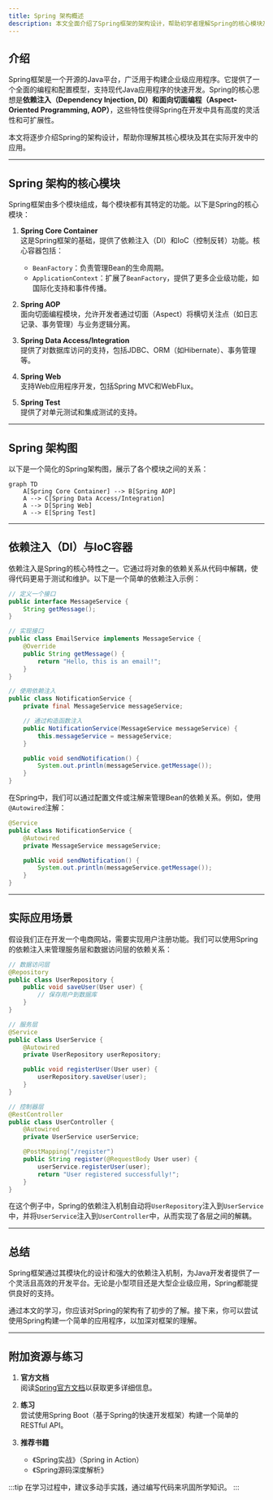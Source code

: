 ```yaml
---
title: Spring 架构概述
description: 本文全面介绍了Spring框架的架构设计，帮助初学者理解Spring的核心模块及其工作原理。
---
```


## 介绍

Spring框架是一个开源的Java平台，广泛用于构建企业级应用程序。它提供了一个全面的编程和配置模型，支持现代Java应用程序的快速开发。Spring的核心思想是**依赖注入（Dependency Injection, DI）**和**面向切面编程（Aspect-Oriented Programming, AOP）**，这些特性使得Spring在开发中具有高度的灵活性和可扩展性。

本文将逐步介绍Spring的架构设计，帮助你理解其核心模块及其在实际开发中的应用。

---

## Spring 架构的核心模块

Spring框架由多个模块组成，每个模块都有其特定的功能。以下是Spring的核心模块：

1. **Spring Core Container**  
   这是Spring框架的基础，提供了依赖注入（DI）和IoC（控制反转）功能。核心容器包括：
   - `BeanFactory`：负责管理Bean的生命周期。
   - `ApplicationContext`：扩展了`BeanFactory`，提供了更多企业级功能，如国际化支持和事件传播。

2. **Spring AOP**  
   面向切面编程模块，允许开发者通过切面（Aspect）将横切关注点（如日志记录、事务管理）与业务逻辑分离。

3. **Spring Data Access/Integration**  
   提供了对数据库访问的支持，包括JDBC、ORM（如Hibernate）、事务管理等。

4. **Spring Web**  
   支持Web应用程序开发，包括Spring MVC和WebFlux。

5. **Spring Test**  
   提供了对单元测试和集成测试的支持。

---

## Spring 架构图

以下是一个简化的Spring架构图，展示了各个模块之间的关系：

```mermaid
graph TD
    A[Spring Core Container] --> B[Spring AOP]
    A --> C[Spring Data Access/Integration]
    A --> D[Spring Web]
    A --> E[Spring Test]
```

---

## 依赖注入（DI）与IoC容器

依赖注入是Spring的核心特性之一。它通过将对象的依赖关系从代码中解耦，使得代码更易于测试和维护。以下是一个简单的依赖注入示例：

```java
// 定义一个接口
public interface MessageService {
    String getMessage();
}

// 实现接口
public class EmailService implements MessageService {
    @Override
    public String getMessage() {
        return "Hello, this is an email!";
    }
}

// 使用依赖注入
public class NotificationService {
    private final MessageService messageService;

    // 通过构造函数注入
    public NotificationService(MessageService messageService) {
        this.messageService = messageService;
    }

    public void sendNotification() {
        System.out.println(messageService.getMessage());
    }
}
```

在Spring中，我们可以通过配置文件或注解来管理Bean的依赖关系。例如，使用`@Autowired`注解：

```java
@Service
public class NotificationService {
    @Autowired
    private MessageService messageService;

    public void sendNotification() {
        System.out.println(messageService.getMessage());
    }
}
```

---

## 实际应用场景

假设我们正在开发一个电商网站，需要实现用户注册功能。我们可以使用Spring的依赖注入来管理服务层和数据访问层的依赖关系：

```java
// 数据访问层
@Repository
public class UserRepository {
    public void saveUser(User user) {
        // 保存用户到数据库
    }
}

// 服务层
@Service
public class UserService {
    @Autowired
    private UserRepository userRepository;

    public void registerUser(User user) {
        userRepository.saveUser(user);
    }
}

// 控制器层
@RestController
public class UserController {
    @Autowired
    private UserService userService;

    @PostMapping("/register")
    public String register(@RequestBody User user) {
        userService.registerUser(user);
        return "User registered successfully!";
    }
}
```

在这个例子中，Spring的依赖注入机制自动将`UserRepository`注入到`UserService`中，并将`UserService`注入到`UserController`中，从而实现了各层之间的解耦。

---

## 总结

Spring框架通过其模块化的设计和强大的依赖注入机制，为Java开发者提供了一个灵活且高效的开发平台。无论是小型项目还是大型企业级应用，Spring都能提供良好的支持。

通过本文的学习，你应该对Spring的架构有了初步的了解。接下来，你可以尝试使用Spring构建一个简单的应用程序，以加深对框架的理解。

---

## 附加资源与练习

1. **官方文档**  
   阅读[Spring官方文档](https://spring.io/projects/spring-framework)以获取更多详细信息。

2. **练习**  
   尝试使用Spring Boot（基于Spring的快速开发框架）构建一个简单的RESTful API。

3. **推荐书籍**  
   - 《Spring实战》（Spring in Action）
   - 《Spring源码深度解析》

:::tip
在学习过程中，建议多动手实践，通过编写代码来巩固所学知识。
:::